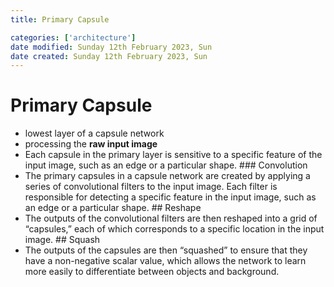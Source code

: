 ```yaml
---
title: Primary Capsule

categories: ['architecture']
date modified: Sunday 12th February 2023, Sun
date created: Sunday 12th February 2023, Sun
---
```


# Primary Capsule


- lowest layer of a capsule network 
- processing the **raw input image**
- Each capsule in the primary layer is sensitive to a specific feature of the input image, such as an edge or a particular shape.
### Convolution 
- The primary capsules in a capsule network are created by applying a series of convolutional filters to the input image. Each filter is responsible for detecting a specific feature in the input image, such as an edge or a particular shape.
## Reshape
- The outputs of the convolutional filters are then reshaped into a grid of “capsules,” each of which corresponds to a specific location in the input image.
## Squash
- The outputs of the capsules are then “squashed” to ensure that they have a non-negative scalar value, which allows the network to learn more easily to differentiate between objects and background.



